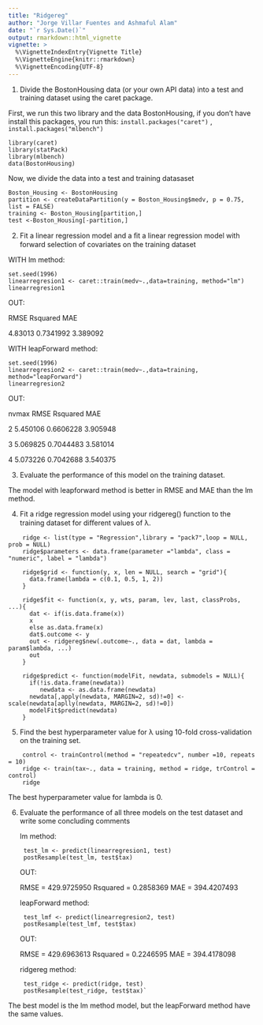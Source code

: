 ---
title: "Ridgereg"
author: "Jorge Villar Fuentes and Ashmaful Alam"
date: "`r Sys.Date()`"
output: rmarkdown::html_vignette
vignette: >
  %\VignetteIndexEntry{Vignette Title}
  %\VignetteEngine{knitr::rmarkdown}
  %\VignetteEncoding{UTF-8}
---

1.  Divide the BostonHousing data (or your own API data) into a test and training dataset using the caret package.

   First, we run this two library and the data BostonHousing, if you don't have install this packages, you run this: `install.packages("caret")` , `install.packages("mlbench")`

    library(caret)
    library(statPack)
    library(mlbench)
    data(BostonHousing)
    
    
   Now, we divide the data into a test and training datasaset

    Boston_Housing <- BostonHousing
    partition <- createDataPartition(y = Boston_Housing$medv, p = 0.75, list = FALSE)
    training <- Boston_Housing[partition,]
    test <-Boston_Housing[-partition,]


2.  Fit a linear regression model and a ﬁt a linear regression model with forward selection of covariates on the training dataset

 WITH lm method:

    set.seed(1996)
    linearregresion1 <- caret::train(medv~.,data=training, method="lm")
    linearregresion1

OUT:

  RMSE     Rsquared   MAE  
  
  4.83013  0.7341992  3.389092
  

 WITH leapForward method:

    set.seed(1996)
    linearregresion2 <- caret::train(medv~.,data=training, method="leapForward")
    linearregresion2

OUT:

  nvmax  RMSE      Rsquared   MAE     
  
  2      5.450106  0.6606228  3.905948
  
  3      5.069825  0.7044483  3.581014
  
  4      5.073226  0.7042688  3.540375


3.  Evaluate the performance of this model on the training dataset.

The model with leapforward method is better in RMSE and MAE than the lm method.


4. Fit a ridge regression model using your ridgereg() function to the training dataset for diﬀerent values of λ.


```
    ridge <- list(type = "Regression",library = "pack7",loop = NULL, prob = NULL)
    ridge$parameters <- data.frame(parameter ="lambda", class = "numeric", label = "lambda")
    
    ridge$grid <- function(y, x, len = NULL, search = "grid"){
      data.frame(lambda = c(0.1, 0.5, 1, 2))
    }
    
    ridge$fit <- function(x, y, wts, param, lev, last, classProbs, ...){
      dat <- if(is.data.frame(x))
      x
      else as.data.frame(x)
      dat$.outcome <- y
      out <- ridgereg$new(.outcome~., data = dat, lambda = param$lambda, ...)
      out
    }
    
    ridge$predict <- function(modelFit, newdata, submodels = NULL){
      if(!is.data.frame(newdata))
         newdata <- as.data.frame(newdata)
      newdata[,apply(newdata, MARGIN=2, sd)!=0] <- scale(newdata[aplly(newdata, MARGIN=2, sd)!=0])
      modelFit$predict(newdata)
    }
```    

5. Find the best hyperparameter value for λ using 10-fold cross-validation on the training set. 
```
    control <- trainControl(method = "repeatedcv", number =10, repeats = 10)
    ridge <- train(tax~., data = training, method = ridge, trControl = control)
    ridge
```
The best hyperparameter value for lambda is 0.

6. Evaluate the performance of all three models on the test dataset and write some concluding comments


    lm method:
```
    test_lm <- predict(linearregresion1, test)
    postResample(test_lm, test$tax)
```  
    OUT:
    
    RMSE = 429.9725950   Rsquared = 0.2858369        MAE = 394.4207493 
    
    leapForward method:
```
    test_lmf <- predict(linearregresion2, test)
    postResample(test_lmf, test$tax)
```    
    OUT:
    
    RMSE = 429.6963613   Rsquared  = 0.2246595       MAE = 394.4178098 
    
    ridgereg method:
```
    test_ridge <- predict(ridge, test)
    postResample(test_ridge, test$tax)`
```

The best model is the lm method model, but the leapForward method have the same values.

